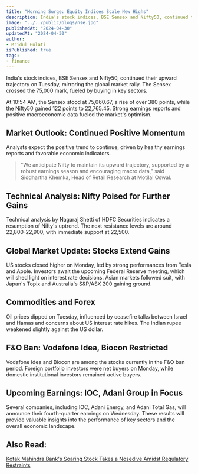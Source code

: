```yaml
---
title: "Morning Surge: Equity Indices Scale New Highs"
description: India's stock indices, BSE Sensex and Nifty50, continued their upward trajectory on Tuesday, mirroring the global market rally. The Sensex crossed the 75,000 mark, fueled by buying in key sectors.
image: "../../public/blogs/nse.jpg"
publishedAt: "2024-04-30"
updatedAt: "2024-04-30"
author: 
- Mridul Gulati
isPublished: true
tags: 
- finance
---
```


India's stock indices, BSE Sensex and Nifty50, continued their upward trajectory on Tuesday, mirroring the global market rally. The Sensex crossed the 75,000 mark, fueled by buying in key sectors.

At 10:54 AM, the Sensex stood at 75,060.67, a rise of over 380 points, while the Nifty50 gained 122 points to 22,765.45. Strong earnings reports and positive macroeconomic data fueled the market's optimism.

## Market Outlook: Continued Positive Momentum

Analysts expect the positive trend to continue, driven by healthy earnings reports and favorable economic indicators. 
> "We anticipate Nifty to maintain its upward trajectory, supported by a robust earnings season and encouraging macro data," said Siddhartha Khemka, Head of Retail Research at Motilal Oswal.

## Technical Analysis: Nifty Poised for Further Gains

Technical analysis by Nagaraj Shetti of HDFC Securities indicates a resumption of Nifty's uptrend. The next resistance levels are around 22,800-22,900, with immediate support at 22,500.

## Global Market Update: Stocks Extend Gains

US stocks closed higher on Monday, led by strong performances from Tesla and Apple. Investors await the upcoming Federal Reserve meeting, which will shed light on interest rate decisions. Asian markets followed suit, with Japan's Topix and Australia's S&P/ASX 200 gaining ground.

## Commodities and Forex

Oil prices dipped on Tuesday, influenced by ceasefire talks between Israel and Hamas and concerns about US interest rate hikes. The Indian rupee weakened slightly against the US dollar.

## F&O Ban: Vodafone Idea, Biocon Restricted

Vodafone Idea and Biocon are among the stocks currently in the F&O ban period. Foreign portfolio investors were net buyers on Monday, while domestic institutional investors remained active buyers.

## Upcoming Earnings: IOC, Adani Group in Focus

Several companies, including IOC, Adani Energy, and Adani Total Gas, will announce their fourth-quarter earnings on Wednesday. These results will provide valuable insights into the performance of key sectors and the overall economic landscape.

## Also Read: 

[Kotak Mahindra Bank's Soaring Stock Takes a Nosedive Amidst Regulatory Restraints](https://onlinekhabri.com/blog/kotak-mahindra-bank-stock-takes-a-nosedive)
